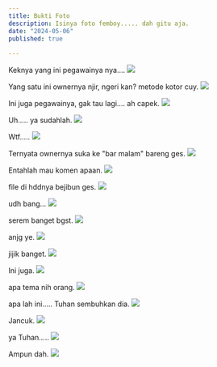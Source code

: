 ```yaml
---
title: Bukti Foto
description: Isinya foto femboy..... dah gitu aja.
date: "2024-05-06"
published: true
  
---
```


Keknya yang ini pegawainya nya....
![](/dosa/discord-foto/1.png)

Yang satu ini ownernya njir, ngeri kan? metode kotor cuy.
![](/dosa/discord-foto/2.png)

Ini juga pegawainya, gak tau lagi.... ah capek.
![](/dosa/discord-foto/3.png)

Uh..... ya sudahlah.
![](/dosa/discord-foto/4.png)

Wtf.....
![](/dosa/discord-foto/5.png)

Ternyata ownernya suka ke "bar malam" bareng ges.
![](/dosa/discord-foto/6.png)

Entahlah mau komen apaan.
![](/dosa/discord-foto/7.png)

file di hddnya bejibun ges.
![](/dosa/discord-foto/8.png)

udh bang...
![](/dosa/discord-foto/9.png)

serem banget bgst.
![](/dosa/discord-foto/10.png)

anjg ye.
![](/dosa/discord-foto/11.png)

jijik banget.
![](/dosa/discord-foto/12.png)

Ini juga.
![](/dosa/discord-foto/13.png)

apa tema nih orang.
![](/dosa/discord-foto/14.png)

apa lah ini..... Tuhan sembuhkan dia.
![](/dosa/discord-foto/15.png)

Jancuk.
![](/dosa/discord-foto/16.jpg)

ya Tuhan.....
![](/dosa/discord-foto/17.png)

Ampun dah.
![](/dosa/discord-foto/18.jpg)